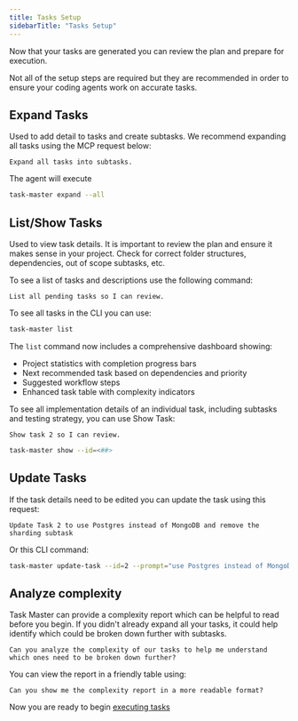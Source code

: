 ```yaml
---
title: Tasks Setup
sidebarTitle: "Tasks Setup"
---
```

Now that your tasks are generated you can review the plan and prepare for execution.

<Tip>
Not all of the setup steps are required but they are recommended in order to ensure your coding agents work on accurate tasks.
</Tip>

## Expand Tasks
Used to add detail to tasks and create subtasks. We recommend expanding all tasks using the MCP request below:
```
Expand all tasks into subtasks.
```
The agent will execute
```bash
task-master expand --all
```
## List/Show Tasks

Used to view task details. It is important to review the plan and ensure it makes sense in your project. Check for correct folder structures, dependencies, out of scope subtasks, etc.

To see a list of tasks and descriptions use the following command:

```
List all pending tasks so I can review.
```
To see all tasks in the CLI you can use:
```bash
task-master list
```

The `list` command now includes a comprehensive dashboard showing:
- Project statistics with completion progress bars
- Next recommended task based on dependencies and priority
- Suggested workflow steps
- Enhanced task table with complexity indicators

To see all implementation details of an individual task, including subtasks and testing strategy, you can use Show Task:

```
Show task 2 so I can review.
```

```bash
task-master show --id=<##>
```

## Update Tasks

If the task details need to be edited you can update the task using this request: 

```
Update Task 2 to use Postgres instead of MongoDB and remove the sharding subtask
```
Or this CLI command:

```bash
task-master update-task --id=2 --prompt="use Postgres instead of MongoDB and remove the sharding subtask"
```
## Analyze complexity

Task Master can provide a complexity report which can be helpful to read before you begin. If you didn't already expand all your tasks, it could help identify which could be broken down further with subtasks.

```
Can you analyze the complexity of our tasks to help me understand which ones need to be broken down further?
```

You can view the report in a friendly table using:
```
Can you show me the complexity report in a more readable format?
```

<Check>Now you are ready to begin [executing tasks](/docs/getting-started/quick-start/execute-quick)</Check>